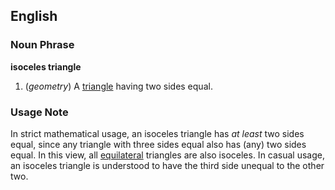 ==English==

===Noun Phrase===
'''isoceles triangle'''

# (''geometry'') A [[triangle]] having two sides equal.

===Usage Note===
In strict mathematical usage, an isoceles triangle has ''at least'' two sides equal, since any triangle with three sides equal also has (any) two sides equal.  In this view, all [[equilateral]] triangles are also isoceles.  In casual usage, an isoceles triangle is understood to have the third side unequal to the other two.